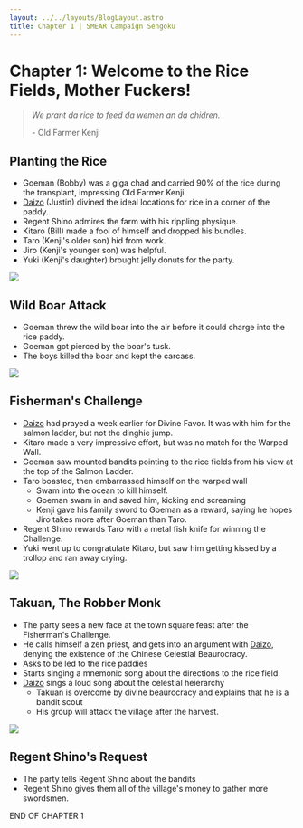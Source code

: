 ```yaml
---
layout: ../../layouts/BlogLayout.astro
title: Chapter 1 | SMEAR Campaign Sengoku
---
```


# Chapter 1: Welcome to the Rice Fields, Mother Fuckers!

> *We prant da rice to feed da wemen an da chidren.*
>
> \- Old Farmer Kenji

## Planting the Rice
- Goeman (Bobby) was a giga chad and carried 90% of the rice during the transplant, impressing Old Farmer Kenji.
- [Daizo](../characters/Daizo) (Justin) divined the ideal locations for rice in a corner of the paddy.
- Regent Shino admires the farm with his rippling physique.
- Kitaro (Bill) made a fool of himself and dropped his bundles.
- Taro (Kenji's older son) hid from work.
- Jiro (Kenji's younger son) was helpful.
- Yuki (Kenji's daughter) brought jelly donuts for the party.

<img class="border border-gray-300 p-2 my-10 mx-auto md:max-w-250 md:max-h-150" src="https://images.fineartamerica.com/images-medium-large-5/1-japan-rice-farming-granger.jpg" />

## Wild Boar Attack
- Goeman threw the wild boar into the air before it could charge into the rice paddy.
- Goeman got pierced by the boar's tusk.
- The boys killed the boar and kept the carcass.
<img class="border border-gray-300 p-2 my-10 mx-auto md:max-w-250 md:max-h-150" src="https://i.pinimg.com/736x/b9/f6/e4/b9f6e47e2c1e66182dadba84ddd37a38.jpg" />

## Fisherman's Challenge
- [Daizo](../characters/Daizo) had prayed a week earlier for Divine Favor. It was with him for the salmon ladder, but not the dinghie jump.
- Kitaro made a very impressive effort, but was no match for the Warped Wall.
- Goeman saw mounted bandits pointing to the rice fields from his view at the top of the Salmon Ladder.
- Taro boasted, then embarrassed himself on the warped wall
    - Swam into the ocean to kill himself.
    - Goeman swam in and saved him, kicking and screaming
    - Kenji gave his family sword to Goeman as a reward, saying he hopes Jiro takes more after Goeman than Taro.
- Regent Shino rewards Taro with a metal fish knife for winning the Challenge.
- Yuki went up to congratulate Kitaro, but saw him getting kissed by a trollop and ran away crying.
<img class="border border-gray-300 p-2 my-10 mx-auto md:max-w-250 md:max-h-150" src="https://media.mutualart.com/Images/2021_09/04/15/152739273/7fd9d568-31f3-4d30-a620-97076a2ede8d_570.Jpeg" />

## Takuan, The Robber Monk
- The party sees a new face at the town square feast after the Fisherman's Challenge.
- He calls himself a zen priest, and gets into an argument with [Daizo](../characters/Daizo), denying the existence of the Chinese Celestial Beaurocracy.
- Asks to be led to the rice paddies
- Starts singing a mnemonic song about the directions to the rice field.
- [Daizo](../characters/Daizo) sings a loud song about the celestial heierarchy
    - Takuan is overcome by divine beaurocracy and explains that he is a bandit scout
    - His group will attack the village after the harvest.
<img class="border border-gray-300 p-2 my-10 mx-auto md:max-w-250 md:max-h-150" src="https://external-preview.redd.it/HT3iFLlDFhU6_xfvW3_mXQdByQ2uHlPmCh5fBY7fywU.jpg?auto=webp&s=22ea700144424ee6ff6dfc5206d808627278d9ad" />

## Regent Shino's Request
- The party tells Regent Shino about the bandits
- Regent Shino gives them all of the village's money to gather more swordsmen.

<span class="text-xl font-bold">END OF CHAPTER 1</span>